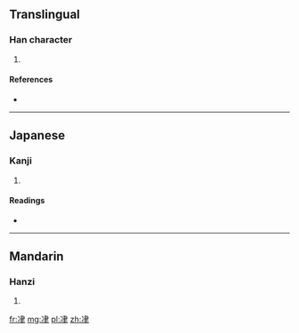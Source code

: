 ==Translingual==

===Han character===
{{Han char|rn=15|rad=冫|as=06|sn=8|four=|canj=戈一中手 (IMLQ)|ids=⿰[[冫]][[聿]]}}

# {{defn|Han|sort=冫06}}

====References====
* {{Han ref|kx=0132.180|dkj=01640|dj=0296.070|hdz=10297.140|uh=51BF|ud=20927}}

----

==Japanese==

===Kanji===
{{ja-kanji|grade=|rs=冫06}}

# {{defn|lang=ja|sort=冫06}}

====Readings====
* {{ja-readings|on=[[せん]] (sen)|kun=[[すすむ]] (susumu)}}

----

==Mandarin==

===Hanzi===
{{cmn-hanzi|pin=[[jiān]] ([[jian1]])|wg=chien<sup>1</sup>}}

# {{defn|lang=cmn|sort=冫06}}

[[fr:冿]]
[[mg:冿]]
[[pl:冿]]
[[zh:冿]]